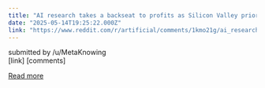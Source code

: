 ```yaml
---
title: "AI research takes a backseat to profits as Silicon Valley prioritizes products over safety, experts say"
date: "2025-05-14T19:25:22.000Z"
link: "https://www.reddit.com/r/artificial/comments/1kmo21g/ai_research_takes_a_backseat_to_profits_as/"
---
```


submitted by    /u/MetaKnowing  
 [link]   [comments]

[Read more](https://www.reddit.com/r/artificial/comments/1kmo21g/ai_research_takes_a_backseat_to_profits_as/)
